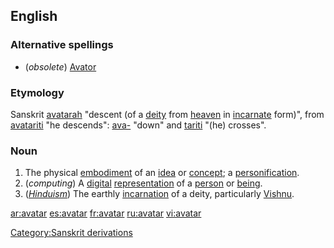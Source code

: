==English==

===Alternative spellings===
* (''obsolete'') [[Avator]]

===Etymology===
Sanskrit [[avatarah]] "descent (of a [[deity]] from [[heaven]] in [[incarnate]] form)", from [[avatariti]] "he descends": [[ava-]] "down" and [[tariti]] "(he) crosses".

===Noun===
{{en-noun}}

# The physical [[embodiment]] of an [[idea]] or [[concept]]; a [[personification]].
# (''computing'') A [[digital]] [[representation]] of a [[person]] or [[being]].
# (''[[Hinduism]]'') The earthly [[incarnation]] of a deity, particularly [[Vishnu]].

[[Category:Sanskrit derivations]]

[[ar:avatar]]
[[es:avatar]]
[[fr:avatar]]
[[ru:avatar]]
[[vi:avatar]]